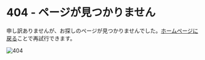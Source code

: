 # 404 - ページが見つかりません

申し訳ありませんが、お探しのページが見つかりませんでした。[ホームページに戻る](/)ことで再試行できます。

![404](/images/404.jpg) 